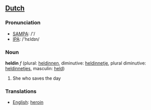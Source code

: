 ==[[Dutch]]==

=== Pronunciation ===
*[[w:SAMPA|SAMPA]]: /'/
*[[w:IPA|IPA]]: /'hεldɪn/

=== Noun ===

'''heldin''' ''f'' (plural: [[heldinnen]], diminutive: [[heldinnetje]], plural diminutive: [[heldinnetjes]], masculin: [[held]])

#She who saves the day

=== Translations ===
*[[English]]: [[heroin]]